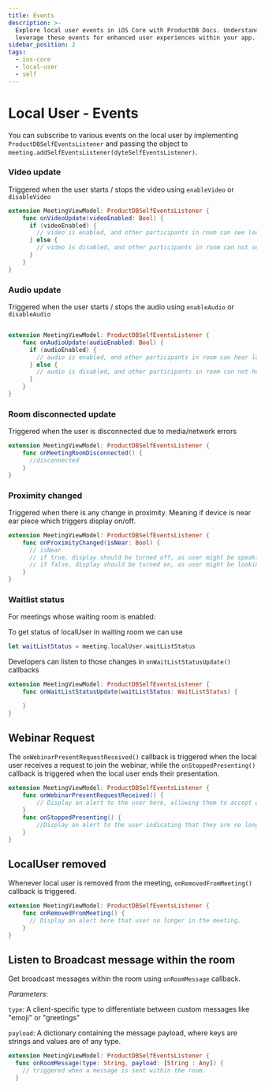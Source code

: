 ```yaml
---
title: Events
description: >-
  Explore local user events in iOS Core with ProductDB Docs. Understand how to
  leverage these events for enhanced user experiences within your app.
sidebar_position: 2
tags:
  - ios-core
  - local-user
  - self
---
```


# Local User - Events

You can subscribe to various events on the local user by implementing
`ProductDBSelfEventsListener` and passing the object to
`meeting.addSelfEventsListener(dyteSelfEventsListener)`.

### Video update

Triggered when the user starts / stops the video using `enableVideo` or
`disableVideo`

```swift
extension MeetingViewModel: ProductDBSelfEventsListener {
    func onVideoUpdate(videoEnabled: Bool) {
      if (videoEnabled) {
        // video is enabled, and other participants in room can see local user
      } else {
        // video is disabled, and other participants in room can not see local user.
      }
    }
}
```

### Audio update

Triggered when the user starts / stops the audio using `enableAudio` or
`disableAudio`

```swift

extension MeetingViewModel: ProductDBSelfEventsListener {
    func onAudioUpdate(audioEnabled: Bool) {
      if (audioEnabled) {
        // audio is enabled, and other participants in room can hear local user
      } else {
        // audio is disabled, and other participants in room can not hear local user.
      }
    }
}
```

### Room disconnected update

Triggered when the user is disconnected due to media/network errors

```swift
extension MeetingViewModel: ProductDBSelfEventsListener {
    func onMeetingRoomDisconnected() {
      //disconnected
    }
}
```

### Proximity changed

Triggered when there is any change in proximity. Meaning if device is near ear
piece which triggers display on/off.

```swift
extension MeetingViewModel: ProductDBSelfEventsListener {
    func onProximityChanged(isNear: Bool) {
      // isNear
      // if true, display should be turned off, as user might be speaking through earpiece
      // if false, display should be turned on, as user might be looking at display and listening through speaker/earphones.
    }
}
```

### Waitlist status

For meetings whose waiting room is enabled:

To get status of localUser in waiting room we can use

```swift
let waitListStatus = meeting.localUser.waitListStatus
```

Developers can listen to those changes in `onWaitListStatusUpdate()` callbacks

```swift
extension MeetingViewModel: ProductDBSelfEventsListener {
    func onWaitListStatusUpdate(waitListStatus: WaitListStatus) {

    }
}
```

## Webinar Request

The `onWebinarPresentRequestReceived()` callback is triggered when the local user receives a request to join the webinar, while the `onStoppedPresenting()` callback is triggered when the local user ends their presentation.

```swift
extension MeetingViewModel: ProductDBSelfEventsListener {
    func onWebinarPresentRequestReceived() {
        // Display an alert to the user here, allowing them to accept or reject the request.
    }
    func onStoppedPresenting() {
        //Display an alert to the user indicating that they are no longer presenting.
    }
}
```

## LocalUser removed

Whenever local user is removed from the meeting, `onRemovedFromMeeting()` callback is triggered.

```swift
extension MeetingViewModel: ProductDBSelfEventsListener {
    func onRemovedFromMeeting() {
      // Display an alert here that user no longer in the meeting.
    }
}
```

## Listen to Broadcast message within the room

Get broadcast messages within the room using `onRoomMessage` callback.

_Parameters_:

`type`: A client-specific type to differentiate between custom messages like "emoji" or "greetings"

`payload`: A dictionary containing the message payload, where keys are strings and values are of any type.

```swift
extension MeetingViewModel: ProductDBSelfEventsListener {
  func onRoomMessage(type: String, payload: [String : Any]) {
    // triggered when a message is sent within the room.
  }
```

<head>
  <title>iOS Core Events</title>
  <meta
    name="description"
    content="Explore local user events in iOS Core with ProductDB Docs. Understand how to leverage these events for enhanced user experiences within your app."
  />
</head>
